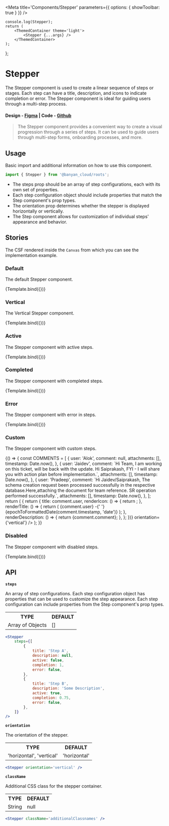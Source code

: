 

<Meta title='Components/Stepper' parameters={{ options: { showToolbar: true } }} />

	console.log(Stepper);
	return (
		<ThemedContainer theme='light'>
			<Stepper {...args} />
		</ThemedContainer>
	);
};

# Stepper

The Stepper component is used to create a linear sequence of steps or stages. Each step can have a title, description, and icons to indicate completion or error. The Stepper component is ideal for guiding users through a multi-step process.

#### Design - [Figma](https://www.figma.com/file/e9opoAtQHBo4vFd6u0Co98/Component-Library?node-id=266%3A48405&mode=dev) | Code - [Github](https://github.com/banyandata-cloud/roots/tree/main/components/stepper)

> The Stepper component provides a convenient way to create a visual progression through a series of steps. It can be used to guide users through multi-step forms, onboarding processes, and more.

## Usage

Basic import and additional information on how to use this component.

```js
import { Stepper } from '@banyan_cloud/roots';
```

-   The steps prop should be an array of step configurations, each with its own set of properties.
-   Each step configuration object should include properties that match the Step component's prop types.
-   The orientation prop determines whether the stepper is displayed horizontally or vertically.
-   The Step component allows for customization of individual steps' appearance and behavior.

## Stories

The CSF rendered inside the `Canvas` from which you can see the implementation example.

### Default

The default Stepper component.

<Canvas>
	<Story
		name='Default'
		args={{
			steps: [
				{
					title: 'Step A',
					description: null,
					active: false,
					completion: 1,
					error: false,
				},
				{
					title: 'Step B',
					description: 'Some Description',
					active: true,
					completion: 0.75,
					error: false,
				},
				{
					title: 'Step C',
					description: null,
					active: true,
					completion: 0,
					error: false,
				},
				{
					title: 'This step has a very very long title',
					description: null,
					active: false,
					completion: 0,
					error: true,
				},
				{
					title: 'Step E',
					description:
						'Just another description which is a very very very long text to show the component in a situtation where the text is just too much!',
					active: false,
					completion: 0,
					error: false,
				},
			],
		}}>
		{Template.bind({})}
	</Story>
</Canvas>

### Vertical

The Vertical Stepper component.

<Canvas>
	<Story
		name='Vertical'
		args={{
			steps: [
				{
					title: 'Step A',
					description: null,
					active: false,
					completion: 1,
					error: false,
				},
				{
					title: 'Step B',
					description: 'Some Description',
					active: true,
					completion: 0.75,
					error: false,
				},
				{
					title: 'Step C',
					description: null,
					active: true,
					completion: 0,
					error: false,
				},
				{
					title: 'This step has a very very long title',
					description: null,
					active: false,
					completion: 0,
					error: true,
				},
				{
					title: 'Step E',
					description:
						'Just another description which is a very very very long text to show the component in a situtation where the text is just too much!',
					active: false,
					completion: 0,
					error: false,
				},
			],
			orientation: 'vertical',
		}}>
		{Template.bind({})}
	</Story>
</Canvas>

### Active

The Stepper component with active steps.

<Canvas>
	<Story
		name='Active'
		args={{
			steps: [
				{
					title: 'Step A',
					description: null,
					active: true,
					completion: 0,
					error: false,
				},
				{
					title: 'Step A',
					description: 'With Description',
					active: true,
					completion: 0,
					error: false,
				},
			],
		}}>
		{Template.bind({})}
	</Story>
</Canvas>

### Completed

The Stepper component with completed steps.

<Canvas>
	<Story
		name='Completed'
		args={{
			steps: [
				{
					title: 'Step A',
					description: null,
					active: false,
					completion: 1,
					error: false,
				},
				{
					title: 'Step A',
					description: 'With Description',
					active: false,
					completion: 1,
					error: false,
				},
			],
		}}>
		{Template.bind({})}
	</Story>
</Canvas>

### Error

The Stepper component with error in steps.

<Canvas>
	<Story
		name='Error'
		args={{
			steps: [
				{
					title: 'Step A',
					description: null,
					active: true,
					completion: 0,
					error: true,
				},
				{
					title: 'Step A',
					description: 'With Description',
					active: true,
					completion: 0,
					error: true,
				},
			],
		}}>
		{Template.bind({})}
	</Story>
</Canvas>

### Custom

The Stepper component with custom steps.

<Canvas>
	<Story name='Custom'>
		{() => {
			const COMMENTS = [
				{
					user: 'Alok',
					comment: null,
					attachments: [],
					timestamp: Date.now(),
				},
				{
					user: 'Jaidev',
					comment: `Hi Team, I am working on this ticket, will be back with the update. Hi Saiprakash, FYI - I will share you with action plan before implementation.`,
					attachments: [],
					timestamp: Date.now(),
				},
				{
					user: 'Pradeep',
					comment: `Hi Jaidev/Saiprakash, The schema creation request been processed successfully in the respective database.Here,attaching the document for team reference. SR operation performed successfully.`,
					attachments: [],
					timestamp: Date.now(),
				},
			];
			return (
				<ThemedContainer theme='light'>
					<Stepper
						steps={COMMENTS.map((comment) => {
							return {
								title: comment.user,
								renderIcon: () => {
									return <DisplayPicture name={comment.user} />;
								},
								renderTitle: () => {
									return (
										<Text>
											{comment.user} -{' '}
											{epochToFormattedDate(comment.timestamp, 'date')}
										</Text>
									);
								},
								renderDescription: () => {
									return <Text>{comment.comment}</Text>;
								},
							};
						})}
						orientation={'vertical'}
					/>
				</ThemedContainer>
			);
		}}
	</Story>
</Canvas>

### Disabled

The Stepper component with disabled steps.

<Canvas>
	<Story
		name='Disabled'
		args={{
			steps: [
				{
					title: 'Step A',
					description: null,
					active: false,
					completion: 0,
					error: false,
				},
				{
					title: 'Step A',
					description: 'With Description',
					active: false,
					completion: 0,
					error: false,
				},
			],
		}}>
		{Template.bind({})}
	</Story>
</Canvas>

## API

**`steps`**

An array of step configurations. Each step configuration object has properties that can be used to customize the step appearance.
Each step configuration can include properties from the Step component's prop types.

<table style={{ width: '100%' }}>
	<tr>
		<th style={{ textAlign: 'left', width: '50%' }}>TYPE</th>
		<th style={{ textAlign: 'left', width: '50%' }}>DEFAULT</th>
	</tr>
	<tr>
		<td>Array of Objects</td>
		<td>[]</td>
	</tr>
</table>

```jsx
<Stepper
	steps={[
		{
			title: 'Step A',
			description: null,
			active: false,
			completion: 1,
			error: false,
		},
		{
			title: 'Step B',
			description: 'Some Description',
			active: true,
			completion: 0.75,
			error: false,
		},
	]}
/>
```

**`orientation`**

The orientation of the stepper.

<table style={{ width: '100%' }}>
	<tr>
		<th style={{ textAlign: 'left', width: '50%' }}>TYPE</th>
		<th style={{ textAlign: 'left', width: '50%' }}>DEFAULT</th>
	</tr>
	<tr>
		<td>'horizontal', 'vertical'</td>
		<td>'horizontal'</td>
	</tr>
</table>

```jsx
<Stepper orientation='vertical' />
```

**`className`**

Additional CSS class for the stepper container.

<table style={{ width: '100%' }}>
	<tr>
		<th style={{ textAlign: 'left', width: '50%' }}>TYPE</th>
		<th style={{ textAlign: 'left', width: '50%' }}>DEFAULT</th>
	</tr>
	<tr>
		<td>String</td>
		<td>null</td>
	</tr>
</table>

```jsx
<Stepper className='additionalClassnames' />
```
